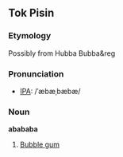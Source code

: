 ==Tok Pisin==
===Etymology===
Possibly from Hubba Bubba&reg

===Pronunciation===
* [[Wiktionary:Pronunciation_key|IPA]]: /ˈæbæˌbæbæ/

===Noun===
'''abababa'''
# [[Bubble gum]]